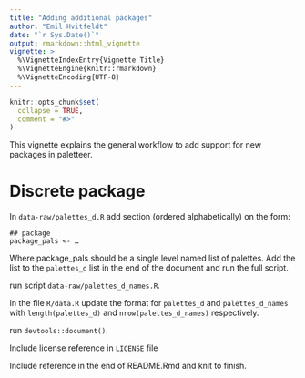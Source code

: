 ```yaml
---
title: "Adding additional packages"
author: "Emil Hvitfeldt"
date: "`r Sys.Date()`"
output: rmarkdown::html_vignette
vignette: >
  %\VignetteIndexEntry{Vignette Title}
  %\VignetteEngine{knitr::rmarkdown}
  %\VignetteEncoding{UTF-8}
---
```


```r
knitr::opts_chunk$set(
  collapse = TRUE,
  comment = "#>"
)
```

This vignette explains the general workflow to add support for new packages in paletteer.

# Discrete package

In `data-raw/palettes_d.R` add section (ordered alphabetically) on the form:  

```
## package
package_pals <- …
```
Where package_pals should be a single level named list of palettes. Add the list to the `palettes_d` list in the end of the document and run the full script.  

run script `data-raw/palettes_d_names.R`.

In the file `R/data.R` update the format for `palettes_d` and `palettes_d_names` with 
`length(palettes_d)` and `nrow(palettes_d_names)` respectively.  

run `devtools::document()`.  

Include license reference in `LICENSE` file

Include reference in the end of README.Rmd and knit to finish.
